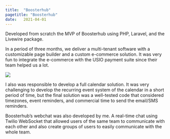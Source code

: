 ```yaml
---
title:  "Boosterhub"
pagetitle: "Boosterhub"
date:   2021-04-01
---
```


Developed from scratch the MVP of Boosterhub using PHP, Laravel, and the Livewire package. 

In a period of three months, we deliver a multi-tenant software with a customizable page builder 
and a custom e-commerce solution. It was very fun to integrate the e-commerce with the USIO payment 
suite since their team helped us a lot. 

![](boosterhub.png)

I also was responsible to develop a full calendar solution. It was very challenging to develop the recurring 
event system of the calendar in a short period of time, but the final solution was a well-tested code that 
considered timezones, event reminders, and commercial time to send the email/SMS reminders.

Boosterhub's webchat was also developed by me. A real-time chat using Twilio WebSocket that allowed users of 
the same team to communicate with each other and also create groups of users to easily communicate with the 
whole team.